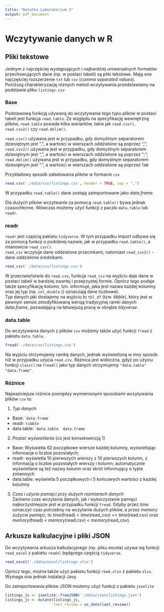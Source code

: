 ```yaml
---
title: "Notatka Laboratorium 3"
output: pdf_document
---
```


# Wczytywanie danych w R

## Pliki tekstowe


Jednym z najczęściej występujących i najbardziej uniwersalnych formatów przechowujących dane (np. w postaci tabeli) są pliki tekstowe. Mają one najczęściej rozszerzenie ```txt``` lub ```csv``` (*comma separated values*).  
Poniższą charakteryzację różnych metod wczytywania przedstawiamy na podstawie pliku ```listings.csv```

### Base   


Podstawową funkcją używaną do wczytywania tego typu plików w postaci tabeli jest funkcja ```read.table```. 
Ze względu na specyfikację wewnętrzną plików, ```read.table``` posiada kilka wariantów, takie jak ```read.csv()```, ```read.csv2()``` czy ```read.delim()```.  

```read.csv()``` używana jest w przypadku, gdy domyślnym separatorem dziesiętnym jest ".", a wartości w wierszach oddzielone są poprzez ",";  
```read.csv2()``` używana jest w przypadku, gdy domyślnym separatorem dziesiętnym jest ",", a wartości w wierszach oddzielone są poprzez ";";  
```read.delim()``` używana jest w przypadku, gdy domyślnym separatorem dziesiętnym jest ".", a wartości w wierszach oddzielone są poprzez ```TAB```  


Przykładowy sposób załadowania plików w formacie ```csv```

```r
read.csv('./data/csv/listings.csv', header = TRUE, sep = ",")
``` 

W przypadku ```read.table()``` dane zostają zaimportowane jako *data.frame*.  

Dla dużych plików wczytwanie za pomocą ```read.table()``` bywa jednak czasochłonne. Wówczas możemy użyć funkcji z paczki ```data.table``` lub ```readr```.  

### readr

```readr``` jest częścią pakietu ```tidyverse```. W  tym przypadku import odbywa się za pomocą funkcji o podobnej nazwie, jak w przypadku ```read.table()```, a mianowicie ```read_csv()```.  
```read_csv``` wczytuje dane oddzielone przecinkami, natomiast ```read_csv2()``` - dane oddzielone średnikami. 

```r
read_csv('./data/csv/listings.csv')

```

W przeciwieństwie do ```read.csv```, funkcja ```read_csv``` na wyjściu daje dane w postaci tabeli w bardziej zwartej i przejrzystej formie. Oprócz tego podaje także specyfikację kolumn, tzn. informuje, jaka jest nazwa każdej kolumny oraz jej typ (np. ```col_double``` (*<dbl>*) oznaczają dane liczbowe).  
Typ danych jaki dostajemy na wyjściu to ```tbl_df``` (tzw. *tibble*), który jest w pewnym sensie zmodyfikowaną wersją tradycyjnej ramki danych *data.frame*, pozwalającą na łatwiejszą pracę w obrębie *tidyverse*.  

### data.table  

Do wczytywania danych z plików ```csv``` możemy także użyć funkcji ```fread``` z pakietu ```data.table```. 

```r
fread('./data/csv/listings.csv')
```

Na wyjściu otrzymujemy ramkę danych, jednak wyświetloną w inny sposób niż w przypadku użycia ```read.csv```. Różnica jest widoczna, gdyż po użyciu funkcji ```class()``` na ```fread()``` jako typ danych otrzymujemy ```"data.table"  "data.frame"```.   


### Różnice  

Najważniejsze różnice pomiędzy wymienionymi sposobami wczytywania plików ```csv``` to:  

1) *Typ danych*
  - Base: ```data.frame``
  - readr: ```tibble```
  - data.table: ```data.table  data.frame``
  
2) *Postać wyświetlania* (co jest konsekwencją 1)
  - Base: Wyświetla 62 początkowe wiersze każdej kolumny, wyświetlając informacje o liczbie pozostałych; 
  - readr: wyświetla 10 pierwszych wierszy z 10 pierwszych kolumn, z informacją o liczbie pozostałych wierszy i kolumn; automatycznie wyświetlane są też nazwy kolumn oraz skrót informujący o typie zmiennych
  - data.table: wyświetla 5 początkowych i 5 końcowych wartości z każdej kolumny
  
3) *Czas i użycie pamięci przy dużych rozmiarach danych*  
  Zarówno czas wczytania danych, jak i wykorzystanie pamięci najkorzystniejsze jest w przypadku funkcji ```fread```. Gdyby przez *time* oznaczyć czas potrzebny na wczytanie dużych plików, a przez *memory* zużycie pamięci, to *time*(fread) < *time*(read_csv) << *time*(read.csv) oraz *memory*(fread) < *memory*(read.csv) < *memory*(read_csv).      


## Arkusze kalkulacyjne i pliki JSON

Do wczytywania arkusza kalkulacyjnego (np. pliku excela) używa się funkcji ```read_excel``` z pakietu ```readxl``` będącego częścią `tidyverse`. 

```r
read_excel('./data/excel/listings.xlsx')
```


Oprócz tego, można także użyć pakietu funkcji `read.xlsx` z pakietu `xlsx`. Wymaga ona jednak instalacji Javy.  


Do zaimportowania plików JSON możemy użyć funkcji z pakietu ```jsonlite```

```r
listings_js <- jsonlite::fromJSON('./data/json/listings.json')
listings_js <- mutate(listings_js, 
                      last_review = as_date(last_review))
```


